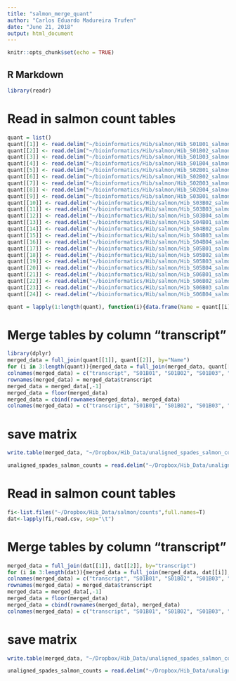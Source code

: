 ```yaml
---
title: "salmon_merge_quant"
author: "Carlos Eduardo Madureira Trufen"
date: "June 21, 2018"
output: html_document
---
```


```r
knitr::opts_chunk$set(echo = TRUE)
```

## R Markdown

```r
library(readr)
```

# Read in salmon count tables
```r
quant = list()
quant[[1]] <- read.delim("~/bioinformatics/Hib/salmon/Hib_S01B01_salmon_transcripts_quant/quant.sf")
quant[[2]] <- read.delim("~/bioinformatics/Hib/salmon/Hib_S01B02_salmon_transcripts_quant/quant.sf")
quant[[3]] <- read.delim("~/bioinformatics/Hib/salmon/Hib_S01B03_salmon_transcripts_quant/quant.sf")
quant[[4]] <- read.delim("~/bioinformatics/Hib/salmon/Hib_S01B04_salmon_transcripts_quant/quant.sf")
quant[[5]] <- read.delim("~/bioinformatics/Hib/salmon/Hib_S02B01_salmon_transcripts_quant/quant.sf")
quant[[6]] <- read.delim("~/bioinformatics/Hib/salmon/Hib_S02B02_salmon_transcripts_quant/quant.sf")
quant[[7]] <- read.delim("~/bioinformatics/Hib/salmon/Hib_S02B03_salmon_transcripts_quant/quant.sf")
quant[[8]] <- read.delim("~/bioinformatics/Hib/salmon/Hib_S02B04_salmon_transcripts_quant/quant.sf")
quant[[9]] <- read.delim("~/bioinformatics/Hib/salmon/Hib_S03B01_salmon_transcripts_quant/quant.sf")
quant[[10]] <- read.delim("~/bioinformatics/Hib/salmon/Hib_S03B02_salmon_transcripts_quant/quant.sf")
quant[[11]] <- read.delim("~/bioinformatics/Hib/salmon/Hib_S03B03_salmon_transcripts_quant/quant.sf")
quant[[12]] <- read.delim("~/bioinformatics/Hib/salmon/Hib_S03B04_salmon_transcripts_quant/quant.sf")
quant[[13]] <- read.delim("~/bioinformatics/Hib/salmon/Hib_S04B01_salmon_transcripts_quant/quant.sf")
quant[[14]] <- read.delim("~/bioinformatics/Hib/salmon/Hib_S04B02_salmon_transcripts_quant/quant.sf")
quant[[15]] <- read.delim("~/bioinformatics/Hib/salmon/Hib_S04B03_salmon_transcripts_quant/quant.sf")
quant[[16]] <- read.delim("~/bioinformatics/Hib/salmon/Hib_S04B04_salmon_transcripts_quant/quant.sf")
quant[[17]] <- read.delim("~/bioinformatics/Hib/salmon/Hib_S05B01_salmon_transcripts_quant/quant.sf")
quant[[18]] <- read.delim("~/bioinformatics/Hib/salmon/Hib_S05B02_salmon_transcripts_quant/quant.sf")
quant[[19]] <- read.delim("~/bioinformatics/Hib/salmon/Hib_S05B03_salmon_transcripts_quant/quant.sf")
quant[[20]] <- read.delim("~/bioinformatics/Hib/salmon/Hib_S05B04_salmon_transcripts_quant/quant.sf")
quant[[21]] <- read.delim("~/bioinformatics/Hib/salmon/Hib_S06B01_salmon_transcripts_quant/quant.sf")
quant[[22]] <- read.delim("~/bioinformatics/Hib/salmon/Hib_S06B02_salmon_transcripts_quant/quant.sf")
quant[[23]] <- read.delim("~/bioinformatics/Hib/salmon/Hib_S06B03_salmon_transcripts_quant/quant.sf")
quant[[24]] <- read.delim("~/bioinformatics/Hib/salmon/Hib_S06B04_salmon_transcripts_quant/quant.sf")

quant = lapply(1:length(quant), function(i){data.frame(Name = quant[[i]]$Name, NumReads = quant[[i]]$NumReads)})
```

# Merge tables by column "transcript"
```r
library(dplyr)
merged_data = full_join(quant[[1]], quant[[2]], by="Name")
for (i in 3:length(quant)){merged_data = full_join(merged_data, quant[[i]], by="Name") }
colnames(merged_data) = c("transcript", "S01B01", "S01B02", "S01B03", "S01B04", "S02B01", "S02B02", "S02B03", "S02B04", "S03B01", "S03B02", "S03B03", "S03B04", "S04B01", "S04B02", "S04B03", "S04B04", "S05B01", "S05B02", "S05B03", "S05B04", "S06B01", "S06B02", "S06B03", "S06B04")
rownames(merged_data) = merged_data$transcript
merged_data = merged_data[,-1]
merged_data = floor(merged_data)
merged_data = cbind(rownames(merged_data), merged_data)
colnames(merged_data) = c("transcript", "S01B01", "S01B02", "S01B03", "S01B04", "S02B01", "S02B02", "S02B03", "S02B04", "S03B01", "S03B02", "S03B03", "S03B04", "S04B01", "S04B02", "S04B03", "S04B04", "S05B01", "S05B02", "S05B03", "S05B04", "S06B01", "S06B02", "S06B03", "S06B04")
```

# save matrix
```r
write.table(merged_data, "~/Dropbox/Hib_Data/unaligned_spades_salmon_counts_matrix.tsv", sep ="\t", col.names = TRUE, row.names = FALSE)
```

```r
unaligned_spades_salmon_counts = read.delim("~/Dropbox/Hib_Data/unaligned_spades_salmon_counts_matrix.tsv", header=TRUE, row.names=1)
```










# Read in salmon count tables
```r
fi<-list.files("~/Dropbox/Hib_Data/salmon/counts",full.names=T)
dat<-lapply(fi,read.csv, sep="\t")
```

# Merge tables by column "transcript"
```r
merged_data = full_join(dat[[1]], dat[[2]], by="transcript")
for (i in 3:length(dat)){merged_data = full_join(merged_data, dat[[i]], by="transcript") }
colnames(merged_data) = c("transcript", "S01B01", "S01B02", "S01B03", "S01B04", "S02B01", "S02B02", "S02B03", "S02B04", "S03B01", "S03B02", "S03B03", "S03B04", "S04B01", "S04B02", "S04B03", "S04B04", "S05B01", "S05B02", "S05B03", "S05B04", "S06B01", "S06B02", "S06B03", "S06B04")
rownames(merged_data) = merged_data$transcript
merged_data = merged_data[,-1]
merged_data = floor(merged_data)
merged_data = cbind(rownames(merged_data), merged_data)
colnames(merged_data) = c("transcript", "S01B01", "S01B02", "S01B03", "S01B04", "S02B01", "S02B02", "S02B03", "S02B04", "S03B01", "S03B02", "S03B03", "S03B04", "S04B01", "S04B02", "S04B03", "S04B04", "S05B01", "S05B02", "S05B03", "S05B04", "S06B01", "S06B02", "S06B03", "S06B04")
```

# save matrix
```r
write.table(merged_data, "~/Dropbox/Hib_Data/unaligned_spades_salmon_counts_matrix.tsv", sep ="\t", col.names = TRUE, row.names = FALSE)
```

```r
unaligned_spades_salmon_counts = read.delim("~/Dropbox/Hib_Data/unaligned_spades_salmon_counts_matrix.tsv", header=TRUE, row.names=1)
```

```r

```

```r

```

```r

```

```r

```

```r

```


